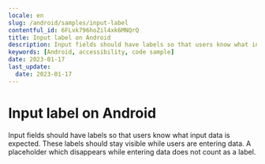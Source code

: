 ```yaml
---
locale: en
slug: /android/samples/input-label
contentful_id: 6FLvk796hoZil4xk6MNQrQ
title: Input label on Android
description: Input fields should have labels so that users know what input data is expected.
keywords: [Android, accessibility, code sample]
date: 2023-01-17
last_update:
  date: 2023-01-17
---
```


# Input label on Android

Input fields should have labels so that users know what input data is expected. These labels should stay visible while users are entering data. A placeholder which disappears while entering data does not count as a label.

<CodeSample id="input-label" platform="android" locale="en"/>

